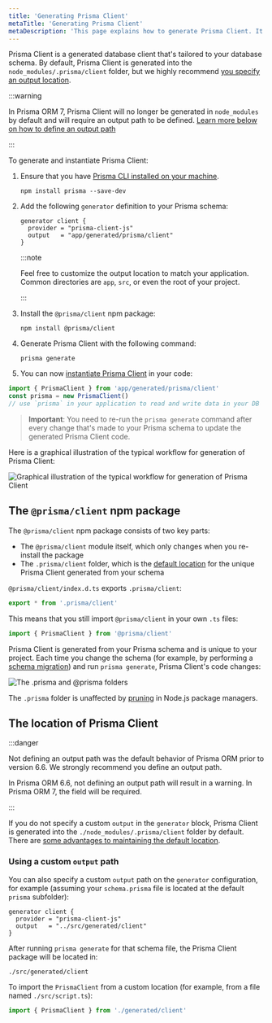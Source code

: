 ```yaml
---
title: 'Generating Prisma Client'
metaTitle: 'Generating Prisma Client'
metaDescription: 'This page explains how to generate Prisma Client. It also provides additional context on the generated client, typical workflows and Node.js configuration.'
---
```


Prisma Client is a generated database client that's tailored to your database schema. By default, Prisma Client is generated into the `node_modules/.prisma/client` folder, but we highly recommend [you specify an output location](#using-a-custom-output-path).

:::warning

In Prisma ORM 7, Prisma Client will no longer be generated in `node_modules` by default and will require an output path to be defined. [Learn more below on how to define an output path](#using-a-custom-output-path)

:::

To generate and instantiate Prisma Client:

1. Ensure that you have [Prisma CLI installed on your machine](/orm/tools/prisma-cli#installation).

   ```terminal
   npm install prisma --save-dev
   ```

1. Add the following `generator` definition to your Prisma schema:

   ```prisma
   generator client {
     provider = "prisma-client-js"
     output   = "app/generated/prisma/client"
   }
   ```

   :::note

   Feel free to customize the output location to match your application. Common directories are `app`, `src`, or even the root of your project.

   :::

1. Install the `@prisma/client` npm package:

   ```terminal
   npm install @prisma/client
   ```

1. Generate Prisma Client with the following command:

   ```terminal
   prisma generate
   ```

1. You can now [instantiate Prisma Client](/orm/prisma-client/setup-and-configuration/instantiate-prisma-client) in your code:

  ```ts
  import { PrismaClient } from 'app/generated/prisma/client'
  const prisma = new PrismaClient()
  // use `prisma` in your application to read and write data in your DB
  ```

> **Important**: You need to re-run the `prisma generate` command after every change that's made to your Prisma schema to update the generated Prisma Client code.

Here is a graphical illustration of the typical workflow for generation of Prisma Client:

![Graphical illustration of the typical workflow for generation of Prisma Client](./prisma-client-generation-workflow.png)

## The `@prisma/client` npm package

The `@prisma/client` npm package consists of two key parts:

- The `@prisma/client` module itself, which only changes when you re-install the package
- The `.prisma/client` folder, which is the [default location](#using-a-custom-output-path) for the unique Prisma Client generated from your schema

`@prisma/client/index.d.ts` exports `.prisma/client`:

```ts
export * from '.prisma/client'
```

This means that you still import `@prisma/client` in your own `.ts` files:

```ts
import { PrismaClient } from '@prisma/client'
```

Prisma Client is generated from your Prisma schema and is unique to your project. Each time you change the schema (for example, by performing a [schema migration](/orm/prisma-migrate)) and run `prisma generate`, Prisma Client's code changes:

![The .prisma and @prisma folders](./prisma-client-node-module.png)

The `.prisma` folder is unaffected by [pruning](https://docs.npmjs.com/cli/prune.html) in Node.js package managers.

## The location of Prisma Client

:::danger

Not defining an output path was the default behavior of Prisma ORM prior to version 6.6. We strongly recommend you define an output path. 

In Prisma ORM 6.6, not defining an output path will result in a warning. In Prisma ORM 7, the field will be required.

:::

If you do not specify a custom `output` in the `generator` block, Prisma Client is generated into the `./node_modules/.prisma/client` folder by default. There are [some advantages to maintaining the default location](#why-is-prisma-client-generated-into-node_modulesprismaclient-by-default).

### Using a custom `output` path

You can also specify a custom `output` path on the `generator` configuration, for example (assuming your `schema.prisma` file is located at the default `prisma` subfolder):

```prisma
generator client {
  provider = "prisma-client-js"
  output   = "../src/generated/client"
}
```

After running `prisma generate` for that schema file, the Prisma Client package will be located in:

```
./src/generated/client
```

To import the `PrismaClient` from a custom location (for example, from a file named `./src/script.ts`):

```ts
import { PrismaClient } from './generated/client'
```
